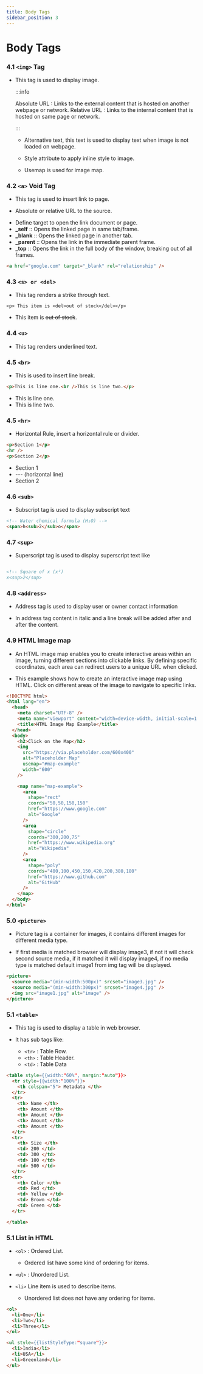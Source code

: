```yaml
---
title: Body Tags
sidebar_position: 3
---
```



# Body Tags

### 4.1 `<img>` Tag

- This tag is used to display image.

  <FontStyle text="# Image attributes" heading="h4" color="blue" />

  <FontStyle text="1. src" heading="h4" color="orange" />

  :::info

  Absolute URL : Links to the external content that is hosted on another webpage or network.
  Relative URL : Links to the internal content that is hosted on same page or network.

  :::

  <FontStyle text="2. alt" heading="h4" color="orange" />

  - Alternative text, this text is used to display text when image is not loaded on webpage.

  <FontStyle text="3. style" heading="h4" color="orange" />

  - Style attribute to apply inline style to image.

  <FontStyle text="4. usemap" heading="h4" color="orange" />

  - Usemap is used for image map.

### 4.2 `<a>` Void Tag

- This tag is used to insert link to page.

<FontStyle text="# Anchor attributes" heading="h4" color="blue" />

<FontStyle text="1. href" heading="h4" color="orange" />

- Absolute or relative URL to the source.

<FontStyle text="2 target" heading="h4" color="orange" />

- Define target to open the link document or page.
- **\_self** :: Opens the linked page in same tab/frame.
- **\_blank** :: Opens the linked page in another tab.
- **\_parent** :: Opens the link in the immediate parent frame.
- **\_top** :: Opens the link in the full body of the window, breaking out of all frames.

```html
<a href="google.com" target="_blank" rel="relationship" />
```

### 4.3 `<s> or <del>`

- This tag renders a strike through text.

```
<p> This item is <del>out of stock</del></p>

```

- This item is ~~out of stock~~.

### 4.4 `<u>`

- This tag renders underlined text.

### 4.5 `<br>`

- This is used to insert line break.

```html
<p>This is line one.<br />This is line two.</p>
```

- This is line one.
- This is line two.

### 4.5 `<hr>`

- Horizontal Rule, insert a horizontal rule or divider.

```html
<p>Section 1</p>
<hr />
<p>Section 2</p>
```

- Section 1
- --- (horizontal line)
- Section 2

### 4.6 `<sub>`

- Subscript tag is used to display subscript text

```html
<!-- Water chemical formula (H₂O) -->
<span>h<sub>2</sub>o</span>
```

### 4.7 `<sup>`

- Superscript tag is used to display superscript text like

```html

<!-- Square of x (x²)
x<sup>2</sup>
```

### 4.8 `<address>`

- Address tag is used to display user or owner contact information

- In address tag content in italic and a line break will be added after and after the content.

### 4.9 HTML Image map

- An HTML image map enables you to create interactive areas within an image, turning different sections into clickable links. By defining specific coordinates,
  each area can redirect users to a unique URL when clicked.

- This example shows how to create an interactive image map using HTML. Click on different areas of the image to navigate to specific links.

```html
<!DOCTYPE html>
<html lang="en">
  <head>
    <meta charset="UTF-8" />
    <meta name="viewport" content="width=device-width, initial-scale=1.0" />
    <title>HTML Image Map Example</title>
  </head>
  <body>
    <h2>Click on the Map</h2>
    <img
      src="https://via.placeholder.com/600x400"
      alt="Placeholder Map"
      usemap="#map-example"
      width="600"
    />

    <map name="map-example">
      <area
        shape="rect"
        coords="50,50,150,150"
        href="https://www.google.com"
        alt="Google"
      />
      <area
        shape="circle"
        coords="300,200,75"
        href="https://www.wikipedia.org"
        alt="Wikipedia"
      />
      <area
        shape="poly"
        coords="400,100,450,150,420,200,380,180"
        href="https://www.github.com"
        alt="GitHub"
      />
    </map>
  </body>
</html>
```

### 5.0 `<picture>`

- Picture tag is a container for images, it contains different images for different media type.

- If first media is matched browser will display image3, if not it will check second source media, if it matched it will display
  image4, if no media type is matched default image1 from img tag will be displayed.

```html
<picture>
  <source media="(min-width:500px)" srcset="image3.jpg" />
  <source media="(min-width:300px)" srcset="image4.jpg" />
  <img src="image1.jpg" alt="image" />
</picture>
```

### 5.1 `<table>`

- This tag is used to display a table in web browser.

- It has sub tags like:
  - `<tr>` : Table Row.
  - `<th>` : Table Header.
  - `<td>` : Table Data

```html live
<table style={{width:"60%", margin:"auto"}}>
  <tr style={{width:"100%"}}>
    <th colspan="5"> Metadata </th>
  </tr>
  <tr>
    <th> Name </th>
    <th> Amount </th>
    <th> Amount </th>
    <th> Amount </th>
    <th> Amount </th>
  </tr>
  <tr>
    <th> Size </th>
    <td> 200 </td>
    <td> 300 </td>
    <td> 100 </td>
    <td> 500 </td>
  </tr>
  <tr>
    <th> Color </th>
    <td> Red </td>
    <td> Yellow </td>
    <td> Brown </td>
    <td> Green </td>
  </tr>

</table>
```

### 5.1 List in HTML

- `<ol>` : Ordered List.
  - Ordered list have some kind of ordering for items.
- `<ul>` : Unordered List.

- `<li>` Line item is used to describe items.

  - Unordered list does not have any ordering for items.

```html
<ol>
  <li>One</li>
  <li>Two</li>
  <li>Three</li>
</ol>

<ul style={{listStyleType:"square"}}>
  <li>India</li>
  <li>USA</li>
  <li>Greenland</li>
</ul>
```
